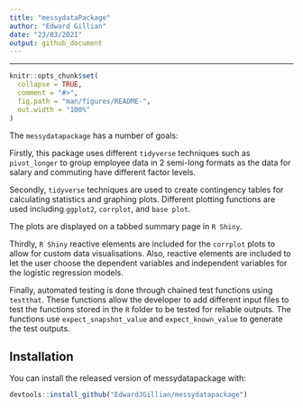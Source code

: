 ```yaml
---
title: "messydataPackage"
author: "Edward Gillian"
date: "23/03/2021"
output: github_document
---
```



---

<!-- README.md is generated from README.Rmd. Please edit that file -->

```r
knitr::opts_chunk$set(
  collapse = TRUE,
  comment = "#>",
  fig.path = "man/figures/README-",
  out.width = "100%"
)
```

<!-- badges: start -->
<!-- badges: end -->

The `messydatapackage` has a number of goals: 


Firstly, this package uses different `tidyverse` techniques such as `pivot_longer` to group employee data in 2 semi-long formats as the data for salary and commuting have different  factor levels.

Secondly,  `tidyverse` techniques are used to create contingency tables for calculating statistics and graphing plots. Different plotting functions are used including `ggplot2`, `corrplot`, and `base plot`.

The plots are displayed on a tabbed summary page in `R Shiny`.

Thirdly, `R Shiny` reactive elements are included for the `corrplot` plots to  allow for custom data visualisations. Also, reactive elements are included to let the user choose the  dependent variables and independent variables for the logistic  regression models.

Finally, automated testing is done through chained test functions using `testthat`. These functions allow the developer to add different input files to test the functions stored in the `R` folder to be tested for reliable outputs. The functions use `expect_snapshot_value` and `expect_known_value` to generate the test outputs.

## Installation

You can install the released version of messydatapackage with:

``` r
devtools::install_github("EdwardJGillian/messydatapackage")
```


